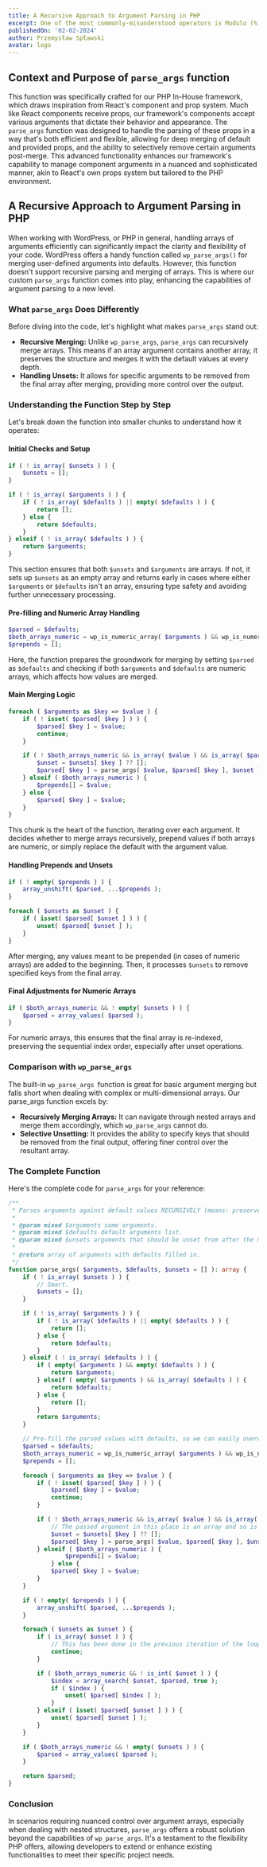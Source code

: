 ```yaml
---
title: A Recursive Approach to Argument Parsing in PHP
excerpt: One of the most commonly-misunderstood operators is Modulo (%). In this tutorial, we'll unpack exactly what this little bugger does, and learn how it can help us solve practical problems.
publishedOn: '02-02-2024'
author: Przemysław Spławski
avatar: logo
---
```


## Context and Purpose of `parse_args` function

This function was specifically crafted for our PHP In-House framework, which draws inspiration from React's component and prop system. Much like React components receive props, our framework's components accept various arguments that dictate their behavior and appearance. The `parse_args` function was designed to handle the parsing of these props in a way that's both efficient and flexible, allowing for deep merging of default and provided props, and the ability to selectively remove certain arguments post-merge. This advanced functionality enhances our framework's capability to manage component arguments in a nuanced and sophisticated manner, akin to React's own props system but tailored to the PHP environment.

## A Recursive Approach to Argument Parsing in PHP

When working with WordPress, or PHP in general, handling arrays of arguments efficiently can significantly impact the clarity and flexibility of your code. WordPress offers a handy function called `wp_parse_args()` for merging user-defined arguments into defaults. However, this function doesn't support recursive parsing and merging of arrays. This is where our custom `parse_args` function comes into play, enhancing the capabilities of argument parsing to a new level.

### What `parse_args` Does Differently

Before diving into the code, let's highlight what makes `parse_args` stand out:

- **Recursive Merging:** Unlike `wp_parse_args`, `parse_args` can recursively merge arrays. This means if an array argument contains another array, it preserves the structure and merges it with the default values at every depth.
- **Handling Unsets:** It allows for specific arguments to be removed from the final array after merging, providing more control over the output.

### Understanding the Function Step by Step

Let's break down the function into smaller chunks to understand how it operates:

#### Initial Checks and Setup

```php
if ( ! is_array( $unsets ) ) {
    $unsets = [];
}

if ( ! is_array( $arguments ) ) {
    if ( ! is_array( $defaults ) || empty( $defaults ) ) {
        return [];
    } else {
        return $defaults;
    }
} elseif ( ! is_array( $defaults ) ) {
    return $arguments;
}
```

This section ensures that both `$unsets` and `$arguments` are arrays. If not, it sets up `$unsets` as an empty array and returns early in cases where either `$arguments` or `$defaults` isn't an array, ensuring type safety and avoiding further unnecessary processing.

#### Pre-filling and Numeric Array Handling

```php
$parsed = $defaults;
$both_arrays_numeric = wp_is_numeric_array( $arguments ) && wp_is_numeric_array( $defaults );
$prepends = [];
```

Here, the function prepares the groundwork for merging by setting `$parsed` as `$defaults` and checking if both `$arguments` and `$defaults` are numeric arrays, which affects how values are merged.

#### Main Merging Logic

```php
foreach ( $arguments as $key => $value ) {
    if ( ! isset( $parsed[ $key ] ) ) {
        $parsed[ $key ] = $value;
        continue;
    }

    if ( ! $both_arrays_numeric && is_array( $value ) && is_array( $parsed[ $key ] ) ) {
        $unset = $unsets[ $key ] ?? [];
        $parsed[ $key ] = parse_args( $value, $parsed[ $key ], $unset );
    } elseif ( $both_arrays_numeric ) {
        $prepends[] = $value;
    } else {
        $parsed[ $key ] = $value;
    }
}
```

This chunk is the heart of the function, iterating over each argument. It decides whether to merge arrays recursively, prepend values if both arrays are numeric, or simply replace the default with the argument value.

#### Handling Prepends and Unsets

```php
if ( ! empty( $prepends ) ) {
    array_unshift( $parsed, ...$prepends );
}

foreach ( $unsets as $unset ) {
    if ( isset( $parsed[ $unset ] ) ) {
        unset( $parsed[ $unset ] );
    }
}
```

After merging, any values meant to be prepended (in cases of numeric arrays) are added to the beginning. Then, it processes `$unsets` to remove specified keys from the final array.

#### Final Adjustments for Numeric Arrays

```php
if ( $both_arrays_numeric && ! empty( $unsets ) ) {
    $parsed = array_values( $parsed );
}
```

For numeric arrays, this ensures that the final array is re-indexed, preserving the sequential index order, especially after unset operations.

### Comparison with `wp_parse_args`

The built-in `wp_parse_args `function is great for basic argument merging but falls short when dealing with complex or multi-dimensional arrays. Our parse_args function excels by:

* **Recursively Merging Arrays:** It can navigate through nested arrays and merge them accordingly, which `wp_parse_args` cannot do.
* **Selective Unsetting:** It provides the ability to specify keys that should be removed from the final output, offering finer control over the resultant array.

### The Complete Function

Here's the complete code for `parse_args` for your reference:

```php
/**
 * Parses arguments against default values RECURSIVELY (means: preserves arrays).
 *
 * @param mixed $arguments some arguments.
 * @param mixed $defaults default arguments list.
 * @param mixed $unsets arguments that should be unset from after the merge.
 *
 * @return array of arguments with defaults filled in.
 */
function parse_args( $arguments, $defaults, $unsets = [] ): array {
	if ( ! is_array( $unsets ) ) {
		// Smart.
		$unsets = [];
	}

	if ( ! is_array( $arguments ) ) {
		if ( ! is_array( $defaults ) || empty( $defaults ) ) {
			return [];
		} else {
			return $defaults;
		}
	} elseif ( ! is_array( $defaults ) ) {
		if ( empty( $arguments ) && empty( $defaults ) ) {
			return $arguments;
		} elseif ( empty( $arguments ) && is_array( $defaults ) ) {
			return $defaults;
		} else {
			return [];
		}
		return $arguments;
	}

	// Pre-fill the parsed values with defaults, so we can easily overwrite every property.
	$parsed = $defaults;
	$both_arrays_numeric = wp_is_numeric_array( $arguments ) && wp_is_numeric_array( $defaults );
	$prepends = [];

	foreach ( $arguments as $key => $value ) {
		if ( ! isset( $parsed[ $key ] ) ) {
			$parsed[ $key ] = $value;
			continue;
		}

		if ( ! $both_arrays_numeric && is_array( $value ) && is_array( $parsed[ $key ] ) ) {
			// The passed argument in this place is an array and so is the default one, so we need to go one level deeper.
			$unset = $unsets[ $key ] ?? [];
			$parsed[ $key ] = parse_args( $value, $parsed[ $key ], $unset );
		} elseif ( $both_arrays_numeric ) {
				$prepends[] = $value;
			} else {
			$parsed[ $key ] = $value;
		}
	}

	if ( ! empty( $prepends ) ) {
		array_unshift( $parsed, ...$prepends );
	}

	foreach ( $unsets as $unset ) {
		if ( is_array( $unset ) ) {
			// This has been done in the previous iteration of the loop, when the parse_args was invoked recursively.
			continue;
		}

		if ( $both_arrays_numeric && ! is_int( $unset ) ) {
			$index = array_search( $unset, $parsed, true );
			if ( $index ) {
				unset( $parsed[ $index ] );
			}
		} elseif ( isset( $parsed[ $unset ] ) ) {
			unset( $parsed[ $unset ] );
		}
	}

	if ( $both_arrays_numeric && ! empty( $unsets ) ) {
		$parsed = array_values( $parsed );
	}

	return $parsed;
}
```

### Conclusion

In scenarios requiring nuanced control over argument arrays, especially when dealing with nested structures, `parse_args` offers a robust solution beyond the capabilities of `wp_parse_args`. It's a testament to the flexibility PHP offers, allowing developers to extend or enhance existing functionalities to meet their specific project needs.
